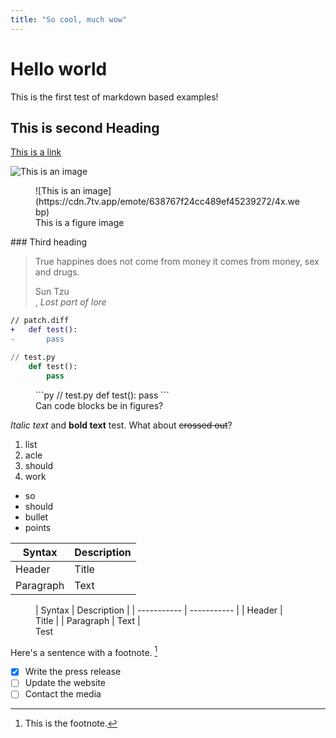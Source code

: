 ```yaml
---
title: "So cool, much wow"
---
```


# Hello world
This is the first test of markdown based examples!

## This is second Heading
[This is a link](https://cdn.7tv.app/emote/638767f24cc489ef45239272/4x.webp)

![This is an image](https://cdn.7tv.app/emote/638767f24cc489ef45239272/4x.webp)

<figure>
	![This is an image](https://cdn.7tv.app/emote/638767f24cc489ef45239272/4x.webp)
	<figcaption>This is a figure image</figcaption>
</figure>
### Third heading

> True happines does not come from money
> it comes from money, sex and drugs.
> <footer>Sun Tzu</footer>, <cite>Lost part of lore</cite>

```diff
// patch.diff
+	def test():
-		pass
```

```py
// test.py
	def test():
		pass
```

<figure>
```py
// test.py
	def test():
		pass
```
<figcaption>Can code blocks be in figures?</figcaption>
</figure>

*Italic text* and **bold text** test. What about ~~crossed out~~?

1. list
2. acle
3. should
4. work

- so
- should
- bullet
- points

| Syntax | Description |
| ----------- | ----------- |
| Header | Title |
| Paragraph | Text |

<figure>
| Syntax | Description |
| ----------- | ----------- |
| Header | Title |
| Paragraph | Text |

<figcaption>Test</figcaption>
</figure>

Here's a sentence with a footnote. [^1]

[^1]: This is the footnote.

- [x] Write the press release
- [ ] Update the website
- [ ] Contact the media

